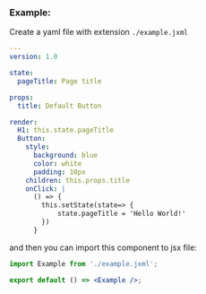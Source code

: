 ### Example:

Create a yaml file with extension `./example.jxml`

```yaml
---
version: 1.0

state:
  pageTitle: Page title

props:
  title: Default Button

render:
  H1: this.state.pageTitle
  Button:
    style:
      background: blue
      color: white
      padding: 10px
    children: this.props.title
    onClick: |
      () => {
        this.setState(state=> {
            state.pageTitle = 'Hello World!'
        })
      }
```

and then you can import this component to jsx file:

```jsx
import Example from './example.jxml';

export default () => <Example />;
```
